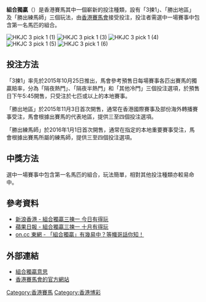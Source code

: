 '''組合獨贏'''（{{lang|en|'''Composite Win'''}}）是香港賽馬其中一個嶄新的投注種類，設有「3揀1」、「勝出地區」及「勝出練馬師」三個玩法，由[[香港賽馬會|香港賽馬會]]接受投注，投注者需選中一場賽事中包含第一名馬匹的組合。

[[File:HKJC_3_pick_1_(1).jpg|HKJC 3 pick 1 (1)]]
[[File:HKJC_3_pick_1_(3).jpg|HKJC 3 pick 1 (3)]]
[[File:HKJC_3_pick_1_(4).jpg|HKJC 3 pick 1 (4)]]
[[File:HKJC_3_pick_1_(5).jpg|HKJC 3 pick 1 (5)]]
[[File:HKJC_3_pick_1_(6).jpg|HKJC 3 pick 1 (6)]]

== 投注方法 ==
「3揀1」率先於2015年10月25日推出，馬會參考預售日每場賽事各匹出賽馬的獨贏賠率，分為「隔夜熱門」、「隔夜半熱門」和「其他冷門」三個投注選項，於預售日下午5:45開售，只受注於七匹或以上的本地賽事。

「勝出地區」於2015年11月3日首次開售，通常在香港國際賽事及部份海外轉播賽事受注，馬會根據出賽馬的代表地區，提供三至四個投注選項。

「勝出練馬師」於2016年1月1日首次開售，通常在指定的本地重要賽事受注，馬會根據出賽馬所屬的練馬師，提供三至四個投注選項。

== 中獎方法 ==
選中一場賽事中包含第一名馬匹的組合，玩法簡單，相對其他投注種類亦較易命中。

== 參考資料 ==
*[https://web.archive.org/web/20161230160914/http://sina.com.hk/news/article/20151025/0/1/4/%E7%B5%84%E5%90%88%E7%8D%A8%E8%B4%8F%E4%B8%89%E6%8F%80%E4%B8%80-%E4%BB%8A%E6%97%A5%E6%9C%89%E5%BE%97%E7%8E%A9-5211240.html?cf=o.news 新浪香港 - 組合獨贏三揀一 今日有得玩]
*[http://hk.apple.nextmedia.com/realtime/racing/20150901/54154413 蘋果日報 - 組合獨贏三揀一 十月有得玩] {{Wayback|url=http://hk.apple.nextmedia.com/realtime/racing/20150901/54154413 |date=20161230160855 }}
*[http://hk.on.cc/hk/bkn/cnt/sport/20151024/bkn-20151024081458256-1024_00882_001.html on.cc 東網 - 「組合獨贏」有幾易中？等幟哥話你知！] {{Wayback|url=http://hk.on.cc/hk/bkn/cnt/sport/20151024/bkn-20151024081458256-1024_00882_001.html |date=20161230161430 }}

== 外部連結 ==
*[http://campaign.hkjc.com/ch/composite-win/index.aspx?cid=OSXXDLC_WIKIPEDIA 組合獨贏意思] {{Wayback|url=http://campaign.hkjc.com/ch/composite-win/index.aspx?cid=OSXXDLC_WIKIPEDIA |date=20161230160937 }}
*[http://racing.hkjc.com?cid=OSXXDLC_WIKIPEDIA 香港賽馬會的官方網站] {{Wayback|url=http://racing.hkjc.com/?cid=OSXXDLC_WIKIPEDIA |date=20200809134221 }}

[[Category:香港賽馬|Category:香港賽馬]]
[[Category:香港博彩|Category:香港博彩]]